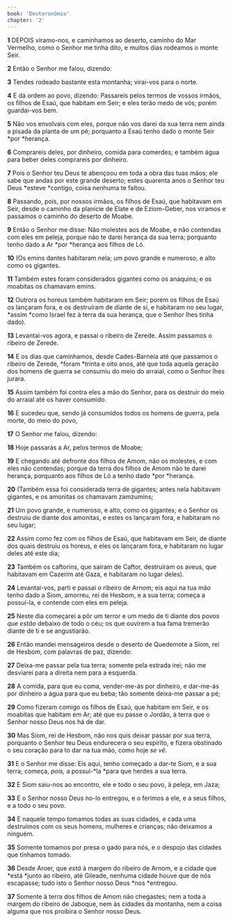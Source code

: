 ```yaml
---
book: 'Deuteronômio'
chapter: '2'
---
```


**1** DEPOIS viramo-nos, e caminhamos ao deserto, caminho do Mar Vermelho, como o Senhor me tinha dito, e muitos dias rodeamos o monte Seir.

**2** Então o Senhor me falou, dizendo:

**3** Tendes rodeado bastante esta montanha; virai-vos para o norte.

**4** E dá ordem ao povo, dizendo: Passareis pelos termos de vossos irmãos, os filhos de Esaú, que habitam em Seir; e eles terão medo de vós; porém guardai-vos bem.

**5** Não vos envolvais com eles, porque não vos darei da sua terra nem ainda a pisada da planta de um pé; porquanto a Esaú tenho dado o monte Seir *por *herança.

**6** Comprareis deles, por dinheiro, comida para comerdes; e também água para beber deles comprareis por dinheiro.

**7** Pois o Senhor teu Deus te abençoou em toda a obra das tuas mãos; ele sabe que andas por este grande deserto; estes quarenta anos o Senhor teu Deus *esteve *contigo, coisa nenhuma te faltou.

**8** Passando, pois, por nossos irmãos, os filhos de Esaú, que habitavam em Seir, desde o caminho da planície de Elate e de Eziom-Geber, nos viramos e passamos o caminho do deserto de Moabe.

**9** Então o Senhor me disse: Não molestes aos de Moabe, e não contendas com eles em peleja, porque não te darei herança da sua terra; porquanto tenho dado a Ar *por *herança aos filhos de Ló.

**10** (Os emins dantes habitaram nela; um povo grande e numeroso, e alto como os gigantes.

**11** Também estes foram considerados gigantes como os anaquins; e os moabitas os chamavam emins.

**12** Outrora os horeus também habitaram em Seir; porém os filhos de Esaú os lançaram fora, e os destruíram de diante de si, e habitaram no seu lugar, *assim *como Israel fez à terra da sua herança, que o Senhor lhes tinha dado).

**13** Levantai-vos agora, e passai o ribeiro de Zerede. Assim passamos o ribeiro de Zerede.

**14** E os dias que caminhamos, desde Cades-Barneia até que passamos o ribeiro de Zerede, *foram *trinta e oito anos, até que toda aquela geração dos homens de guerra se consumiu do meio do arraial, como o Senhor lhes jurara.

**15** Assim também foi contra eles a mão do Senhor, para os destruir do meio do arraial até os haver consumido.

**16** E sucedeu que, sendo já consumidos todos os homens de guerra, pela morte, do meio do povo,

**17** O Senhor me falou, dizendo:

**18** Hoje passarás a Ar, pelos termos de Moabe;

**19** E chegando até defronte dos filhos de Amom, não os molestes, e com eles não contendas; porque da terra dos filhos de Amom não te darei herança, porquanto aos filhos de Ló a tenho dado *por *herança.

**20** (Também essa foi considerada terra de gigantes; antes nela habitavam gigantes, e os amonitas os chamavam zamzumins;

**21** Um povo grande, e numeroso, e alto, como os gigantes; e o Senhor os destruiu de diante dos amonitas, e estes os lançaram fora, e habitaram no seu lugar;

**22** Assim como fez com os filhos de Esaú, que habitavam em Seir, de diante dos quais destruiu os horeus, e eles os lançaram fora, e habitaram no lugar deles até este dia;

**23** Também os caftorins, que saíram de Caftor, destruíram os aveus, que habitavam em Cazerim até Gaza, e habitaram no lugar deles).

**24** Levantai-vos, parti e passai o ribeiro de Arnom; eis aqui na tua mão tenho dado a Siom, amorreu, rei de Hesbom, e a sua terra; começa a possuí-la, e contende com eles em peleja.

**25** Neste dia começarei a pôr um terror e um medo de ti diante dos povos _que estão_ debaixo de todo o céu; os que ouvirem a tua fama tremerão diante de ti e se angustiarão.

**26** Então mandei mensageiros desde o deserto de Quedemote a Siom, rei de Hesbom, com palavras de paz, dizendo:

**27** Deixa-me passar pela tua terra; somente pela estrada irei; não me desviarei para a direita nem para a esquerda.

**28** A comida, para que eu coma, vender-me-ás por dinheiro, e dar-me-ás por dinheiro a água para que eu beba; tão somente deixa-me passar a pé;

**29** Como fizeram comigo os filhos de Esaú, que habitam em Seir, e os moabitas que habitam em Ar; até que eu passe o Jordão, à terra que o Senhor nosso Deus nos há de dar.

**30** Mas Siom, rei de Hesbom, não nos quis deixar passar por sua terra, porquanto o Senhor teu Deus endurecera o seu espírito, e fizera obstinado o seu coração para to dar na tua mão, como hoje _se vê._

**31** E o Senhor me disse: Eis aqui, tenho começado a dar-te Siom, e a sua terra; começa, _pois,_ a possuí-*la *para que herdes a sua terra.

**32** E Siom saiu-nos ao encontro, ele e todo o seu povo, à peleja, em Jaza;

**33** E o Senhor nosso Deus no-lo entregou, e o ferimos a ele, e a seus filhos, e a todo o seu povo.

**34** E naquele tempo tomamos todas as suas cidades, e cada uma destruímos com os seus homens, mulheres e crianças; não deixamos a ninguém.

**35** Somente tomamos por presa o gado para nós, e o despojo das cidades que tínhamos tomado.

**36** Desde Aroer, que _está_ à margem do ribeiro de Arnom, e a cidade que *está *junto ao ribeiro, até Gileade, nenhuma cidade houve que de nós escapasse; tudo isto o Senhor nosso Deus *nos *entregou.

**37** Somente à terra dos filhos de Amom não chegastes; nem a toda a margem do ribeiro de Jaboque, nem às cidades da montanha, nem a coisa alguma que nos proibira o Senhor nosso Deus.
